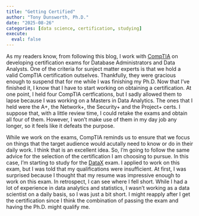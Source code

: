 ```yaml
---
title: "Getting Certified"
author: "Tony Dunsworth, Ph.D."
date: "2025-08-26"
categories: [data science, certification, studying]
execute: 
  eval: false
---
```


As my readers know, from following this blog, I work with [CompTIA](https://www.comptia.org/en-us/) on developing certification exams for Database Administrators and Data Analysts. One of the criteria for sunject matter experts is that we hold a valid CompTIA certification outselves. Thankfully, they were gracious enough to suspend that for me while I was finishing my Ph.D. Now that I've finished it, I know that I have to start working on obtaining a certification. At one point, I held four CompTIA certfications, but I sadly allowed them to lapse because I was working on a Masters in Data Analytics. The ones that I held were the A+, the Network+, the Security+ and the Project+ certs. I suppose that, with a little review time, I could retake the exams and obtain all four of them. However, I won't make use of them in my day job any longer, so it feels like it defeats the purpose. 

While we work on the exams, CompTIA reminds us to ensure that we focus on things that the target audience would acutally need to know or do in their daily work. I think that is an excellent idea. So, I'm going to follow the same advice for the selection of the certification I am choosing to pursue. In this case, I'm starting to study for the [DataX](https://partners.comptia.org/docs/default-source/resources/comptia-datax-dy0-001-exam-objectives-(5-0)) exam. I applied to work on this exam, but I was told that my qualifications were insufficient. At first, I was surprised because I thought that my resume was impressive enough to work on this exam. In retrospect, I can see where I fell short. While I had a lot of experience in data analytics and statistics, I wasn't working as a data scientist on a daily basis, so I was just a bit short. I might reapply after I get the certification since I think the combination of passing the exam and having the Ph.D. might qualify me. 

